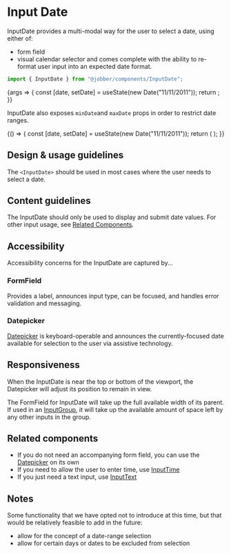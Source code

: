 
<Meta title="Patterns/InputDate" component={InputDate} />

# Input Date

InputDate provides a multi-modal way for the user to select a date, using either
of:

- form field
- visual calendar selector and comes complete with the ability to re-format user
  input into an expected date format.

```ts
import { InputDate } from "@jobber/components/InputDate";
```

<Canvas>
  <Story
    name="InputDate"
    args={{
      placeholder: "Start Date",
    }}
  >
    {args => {
      const [date, setDate] = useState(new Date("11/11/2011"));
      return <InputDate {...args} value={date} onChange={setDate} />;
    }}
  </Story>
</Canvas>

<ArgsTable of={InputDate} story="InputDate" />

InputDate also exposes `minDate`and `maxDate` props in order to restrict date
ranges.

<Canvas>
  <ExampleWithHooks>
    {() => {
      const [date, setDate] = useState(new Date("11/11/2011"));
      return (
        <InputDate
          minDate={new Date("11/06/2011")}
          maxDate={new Date("11/25/2011")}
          placeholder="Start Date"
          value={date}
          onChange={setDate}
        />
      );
    }}
  </ExampleWithHooks>
</Canvas>

## Design & usage guidelines

The `<InputDate>` should be used in most cases where the user needs to select a
date.

## Content guidelines

The InputDate should only be used to display and submit date values. For other
input usage, see [Related Components](#related-components).

## Accessibility

Accessibility concerns for the InputDate are captured by...

### FormField

Provides a label, announces input type, can be focused, and handles error
validation and messaging.

### Datepicker

[Datepicker](/components/date-picker#accessibility) is keyboard-operable and
announces the currently-focused date available for selection to the user via
assistive technology.

## Responsiveness

When the InputDate is near the top or bottom of the viewport, the Datepicker
will adjust its position to remain in view.

The FormField for InputDate will take up the full available width of its parent.
If used in an [InputGroup](/components/input-group), it will take up the
available amount of space left by any other inputs in the group.

## Related components

- If you do not need an accompanying form field, you can use the
  [Datepicker](/components/Datepicker) on its own
- If you need to allow the user to enter time, use
  [InputTime](/components/input-time)
- If you just need a text input, use [InputText](/components/input-text)

## Notes

Some functionality that we have opted not to introduce at this time, but that
would be relatively feasible to add in the future:

- allow for the concept of a date-range selection
- allow for certain days or dates to be excluded from selection
